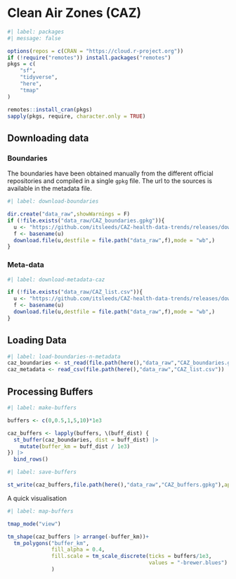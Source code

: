 
# Clean Air Zones (CAZ)

```r
#| label: packages
#| message: false

options(repos = c(CRAN = "https://cloud.r-project.org"))
if (!require("remotes")) install.packages("remotes")
pkgs = c(
    "sf",
    "tidyverse",
    "here",
    "tmap"
)

remotes::install_cran(pkgs)
sapply(pkgs, require, character.only = TRUE)
```

## Downloading data

### Boundaries

The boundaries have been obtained manually from the different official repositories and compiled in a
single `gpkg` file. The url to the sources is available in the metadata file.

```r
#| label: download-boundaries

dir.create("data_raw",showWarnings = F)
if (!file.exists("data_raw/CAZ_boundaries.gpkg")){
  u <- "https://github.com/itsleeds/CAZ-health-data-trends/releases/download/v0/CAZ_boundaries.gpkg"
  f <- basename(u)
  download.file(u,destfile = file.path("data_raw",f),mode = "wb",)
}
```

### Meta-data

```r
#| label: download-metadata-caz

if (!file.exists("data_raw/CAZ_list.csv")){
  u <- "https://github.com/itsleeds/CAZ-health-data-trends/releases/download/v0/CAZ_list.csv"
  f <- basename(u)
  download.file(u,destfile = file.path("data_raw",f),mode = "wb",)
}
```

## Loading Data

```r
#| label: load-boundaries-n-metadata
caz_boundaries <- st_read(file.path(here(),"data_raw","CAZ_boundaries.gpkg"))
caz_metadata <- read_csv(file.path(here(),"data_raw","CAZ_list.csv"))
```

## Processing Buffers

```r
#| label: make-buffers

buffers <- c(0,0.5,1,5,10)*1e3

caz_buffers <- lapply(buffers, \(buff_dist) {
  st_buffer(caz_boundaries, dist = buff_dist) |>
    mutate(buffer_km = buff_dist / 1e3)
}) |>
  bind_rows()
```

```r
#| label: save-buffers

st_write(caz_buffers,file.path(here(),"data_raw","CAZ_buffers.gpkg"),append = FALSE)
```

A quick visualisation

```r
#| label: map-buffers

tmap_mode("view")

tm_shape(caz_buffers |> arrange(-buffer_km))+
  tm_polygons("buffer_km",
              fill_alpha = 0.4,
              fill.scale = tm_scale_discrete(ticks = buffers/1e3,
                                             values = "-brewer.blues")
              )
```
